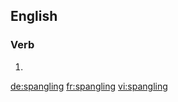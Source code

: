 ==English==

===Verb===
{{head|en|present participle}}

# {{present participle of|spangle|lang=en|nocat=1}}

[[de:spangling]]
[[fr:spangling]]
[[vi:spangling]]